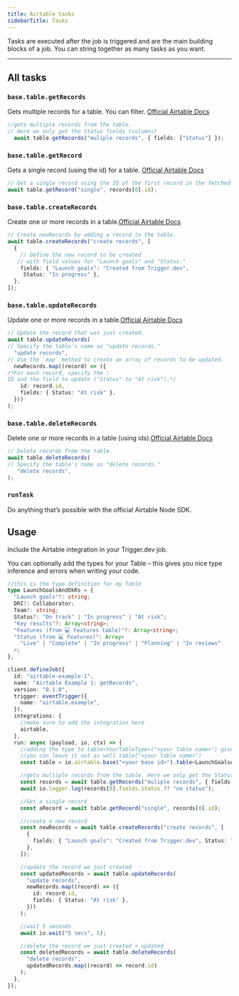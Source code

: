 ```yaml
---
title: Airtable tasks
sidebarTitle: Tasks
---
```


Tasks are executed after the job is triggered and are the main building blocks of a job. You can string together as many tasks as you want.

---

## All tasks

### `base.table.getRecords`

Gets multiple records for a table. You can filter. [Official Airtable Docs](https://airtable.com/developers/web/api/update-multiple-records)

```ts example.ts
//gets multiple records from the table.
// Here we only get the Status fields (columns)
  await table.getRecords("muliple records", { fields: ["Status"] });

```

### `base.table.getRecord`

Gets a single record (using the id) for a table. [Official Airtable Docs](https://airtable.com/developers/web/api/get-record)

```ts example.ts
// Get a single record using the ID of the first record in the fetched records.
await table.getRecord("single", records[0].id); 
```


### `base.table.createRecords`

Create one or more records in a table.[Official Airtable Docs](https://airtable.com/developers/web/api/create-records)

```ts example.ts
// Create newRecords by adding a record to the table.
await table.createRecords("create records", [
  {
    // Define the new record to be created
   // with field values for "Launch goals" and "Status."
    fields: { "Launch goals": "Created from Trigger.dev",
     Status: "In progress" },
  },
]);
```


### `base.table.updateRecords`

Update one or more records in a table.[Official Airtable Docs](https://airtable.com/developers/web/api/update-record)

```ts example.ts
// Update the record that was just created.
await table.updateRecords(
// Specify the table's name as "update records."
  "update records",
// Use the `map` method to create an array of records to be updated.
  newRecords.map((record) => ({
/*For each record, specify the :
ID and the field to update ("Status" to "At risk").*/
    id: record.id,
    fields: { Status: "At risk" },
  }))
);
```


### `base.table.deleteRecords`

Delete one or more records in a table (using ids).[Official Airtable Docs](https://airtable.com/developers/web/api/delete-record)

```ts example.ts
// Delete records from the table.
await table.deleteRecords(
// Specify the table's name as "delete records."
   "delete records",
);
```


### `runTask`

Do anything that’s possible with the official Airtable Node SDK.

## Usage

Include the Airtable integration in your Trigger.dev job.

You can optionally add the types for your Table – this gives you nice type inference and errors when writing your code.

```ts
//this is the type definition for my Table
type LaunchGoalsAndOkRs = {
  "Launch goals"?: string;
  DRI?: Collaborator;
  Team?: string;
  Status?: "On track" | "In progress" | "At risk";
  "Key results"?: Array<string>;
  "Features (from 💻 Features table)"?: Array<string>;
  "Status (from 💻 Features)": Array<
    "Live" | "Complete" | "In progress" | "Planning" | "In reviews"
  >;
};

client.defineJob({
  id: "airtable-example-1",
  name: "Airtable Example 1: getRecords",
  version: "0.1.0",
  trigger: eventTrigger({
    name: "airtable.example",
  }),
  integrations: {
    //make sure to add the integration here
    airtable,
  },
  run: async (payload, io, ctx) => {
    //adding the type to table<YourTableType>("<your table name>") gives you nice type inference and errors
    //you can leave it out as well table("<your table name>")
    const table = io.airtable.base("<your base id>").table<LaunchGoalsAndOkRs>("<your table name>");

    //gets multiple records from the table. Here we only get the Status fields (columns)
    const records = await table.getRecords("muliple records", { fields: ["Status"] });
    await io.logger.log(records[0].fields.Status ?? "no status");

    //Get a single record
    const aRecord = await table.getRecord("single", records[0].id);

    //create a new record
    const newRecords = await table.createRecords("create records", [
      {
        fields: { "Launch goals": "Created from Trigger.dev", Status: "In progress" },
      },
    ]);

    //update the record we just created
    const updatedRecords = await table.updateRecords(
      "update records",
      newRecords.map((record) => ({
        id: record.id,
        fields: { Status: "At risk" },
      }))
    );

    //wait 5 seconds
    await io.wait("5 secs", 5);

    //delete the record we just created + updated
    const deletedRecords = await table.deleteRecords(
      "delete records",
      updatedRecords.map((record) => record.id)
    );
  },
});
```


